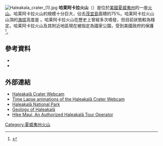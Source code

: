[[File:Haleakala_crater_(1).jpg|thumb]]
'''哈莱阿卡拉火山'''（{{lang-en|Haleakalā}}）是位於[[美國|美國]][[夏威夷州|夏威夷州]]的一座[[火山|火山]]。哈莱阿卡拉火山的規模十分巨大，佔去[[茂宜島|茂宜島]]面積的75%。哈莱阿卡拉火山山頂的[[海拔|海拔]]高度是 {{convert|10023|ft|m}}。哈莱阿卡拉火山在歷史上曾經多次噴發，但目前狀態較為穩定。哈莱阿卡拉火山及其附近地區現在被指定為國家公園，受到美國政府的保護<ref>{{cite web |url=http://www.nps.gov/hale/parkmgmt/ |title=Park Management |work=Haleakalā National Park |publisher=National Park Service |accessdate=2010-10-26 |archive-date=2010-08-30 |archive-url=https://web.archive.org/web/20100830053632/http://www.nps.gov/hale/parkmgmt/ |dead-url=no }}</ref>。

==參考資料==
{{reflist}}
* {{cite web|url=http://www.nps.gov/hale/index.htm|work=Haleakalā National Park|title=Official Website|accessdate=March 2010|archive-date=2015-07-13|archive-url=https://web.archive.org/web/20150713101058/http://www.nps.gov/hale/index.htm|dead-url=no}}
* {{cite book|last1=Macdonald|first1=Gordon A.|first2=Agatin T.|last2=Abbott|first3=Frank L.|last3=Peterson|year=1983|title=Volcanoes in the Sea|publisher=University of Hawaii Press|location=Honolulu}}

==外部連結==
{{commons category|Haleakala National Park}}
* [http://www.ifa.hawaii.edu/haleakalanew/webcams.shtml Haleakalā Crater Webcam]{{Wayback|url=http://www.ifa.hawaii.edu/haleakalanew/webcams.shtml |date=20150406125456 }}
* [http://zeitcam.com/webcam/mauihaleakala Time Lapse animations of the Haleakalā Crater Webcam]{{Wayback|url=http://zeitcam.com/webcam/mauihaleakala |date=20150405165715 }}
* [http://www.nps.gov/hale/ Haleakalā National Park]{{Wayback|url=http://www.nps.gov/hale/ |date=20101010102450 }}
* [http://hvo.wr.usgs.gov/volcanoes/haleakala/ Geology of Haleakalā]{{Wayback|url=http://hvo.wr.usgs.gov/volcanoes/haleakala/ |date=20070115221344 }}
* [http://www.hikemaui.com/ Hike Maui, An Authorized Haleakalā Tour Operator]{{Wayback|url=http://www.hikemaui.com/ |date=20150406121604 }}

{{Hawaiian volcanism}}
{{authority control}}
[[Category:夏威夷州火山|Category:夏威夷州火山]]